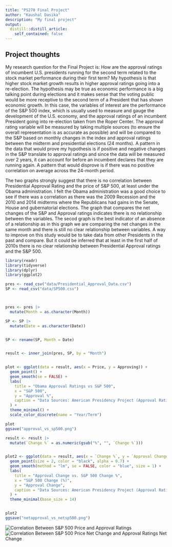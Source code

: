 ```yaml
---
title: "PS270 Final Project"
author: "Kaushal Dasika"
description: "My final project"
output:
  distill::distill_article:
    self_contained: false
---
```




## Project thoughts

My research question for the Final Project is: How are the approval ratings of incumbent U.S. presidents running for the second term related to the stock market performance during their first term? My hypothesis is that higher stock market growth results in higher approval ratings going into a re-election. 
The hypothesis may be true as economic performance is a big talking point during elections and it makes sense that the voting public would be more receptive to the second term of a President that has shown economic growth. In this case, the variables of interest are the performance of the S&P 500 index, which is usually used to measure and gauge the development of the U.S. economy, and the approval ratings of an incumbent President going into re-election taken from the Roper Center. 
The approval rating variable will be measured by taking multiple sources (to ensure the overall representation is as accurate as possible) and will be compared to the S&P based on monthly changes in the index and approval ratings between the midterm and presidential elections (24 months). A pattern in the data that would prove my hypothesis is if positive and negative changes in the S&P translate to approval ratings and since the data will be measured over 2 years, it can account for before an incumbent declares that they are running again. 
A pattern that would disprove is if there was no positive correlation on average across the 24-month period.


The two graphs strongly suggest that there is no correlation between Presidential Approval Rating and the price of S&P 500, at least under the Obama administration. I felt the Obama administration was a good choice to see if there was a correlation as there was the 2009 Recession and the 2010 and 2014 midterms where the Republicans had gains in the Senate, House and gubernatorial elections. The graph that compares the net changes of the S&P and Approval ratings indicates there is no relationship between the variables. The secod graph is the best indicator of an absence of a relationship as in this graph we are comparing the net changes in the same month and there is still no clear relationship between variables. A way to improve on this study would be to take data from other Presidents in the past and compare. But it could be inferred that at least in the first half of 2010s there is no clear relationship between Presidential Approval ratings and the S&P 500.




```r
library(readr)
library(tidyverse)
library(dplyr)
library(ggplot2)

pres <- read_csv("data/Presidential_Approval_Data.csv")
SP <- read_csv("data/SP500.csv")



pres <- pres |> 
  mutate(Month = as.character(Month))

SP <- SP |>
  mutate(Date = as.character(Date))


SP <- rename(SP, Month = Date)


result <- inner_join(pres, SP, by = "Month")


plot <- ggplot(data = result, aes(x = Price, y = Approving)) +
  geom_point() + 
  geom_smooth(se = FALSE) + 
  labs(
    title = "Obama Approval Ratings vs S&P 500",
    x = "S&P 500",
    y = "Approval %",
    caption = "Data Sources: American Presidency Project (Approval Ratings), S&P 500"
  ) +
  theme_minimal() + 
  scale_color_discrete(name = "Year/Term")

plot
ggsave("approval_vs_sp500.png") 

result <- result |>
  mutate(`Change %` = as.numeric(gsub("%", "", `Change %`)))


plot2 <- ggplot(data = result, aes(x = `Change %`, y = `Approval Change`)) +
  geom_point(size = 2, color = "black", alpha = 0.7) + 
  geom_smooth(method = "lm", se = FALSE, color = "blue", size = 1) +
  labs(
    title = "Approval Change vs. S&P 500 Change %",
    x = "S&P 500 Change (%)",
    y = "Approval Change",
    caption = "Data Sources: American Presidency Project (Approval Ratings), S&P 500"
  ) +
  theme_minimal(base_size = 14)


plot2
ggsave("netapproval_vs_netsp500.png") 

```

![Correlation Between S&P 500 Price and Approval Ratings](approval_vs_sp500.png)
![Correlation Between S&P 500 Price Net Change and Approval Ratings Net Change](netapproval_vs_netsp500.png)
